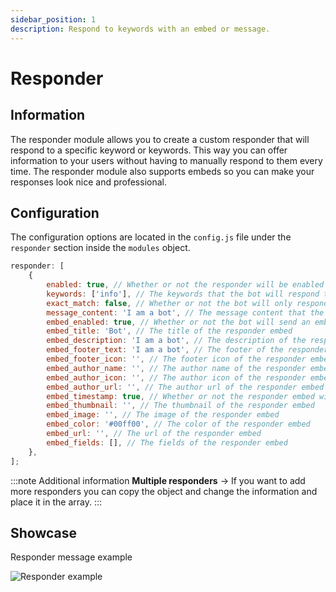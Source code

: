 ```yaml
---
sidebar_position: 1
description: Respond to keywords with an embed or message.
---
```



# Responder

## Information

The responder module allows you to create a custom responder that will respond to a specific keyword or keywords. This way you can offer information to your users without having to manually respond to them every time. The responder module also supports embeds so you can make your responses look nice and professional.

## Configuration

The configuration options are located in the `config.js` file under the `responder` section inside the `modules` object.

```js title="config.js → modules → responder"
responder: [
	{
		enabled: true, // Whether or not the responder will be enabled
		keywords: ['info'], // The keywords that the bot will respond to
		exact_match: false, // Whether or not the bot will only respond to exact matches
		message_content: 'I am a bot', // The message content that the bot will respond with above the embed
		embed_enabled: true, // Whether or not the bot will send an embed
		embed_title: 'Bot', // The title of the responder embed
		embed_description: 'I am a bot', // The description of the responder embed
		embed_footer_text: 'I am a bot', // The footer of the responder embed
		embed_footer_icon: '', // The footer icon of the responder embed
		embed_author_name: '', // The author name of the responder embed
		embed_author_icon: '', // The author icon of the responder embed
		embed_author_url: '', // The author url of the responder embed
		embed_timestamp: true, // Whether or not the responder embed will have a timestamp
		embed_thumbnail: '', // The thumbnail of the responder embed
		embed_image: '', // The image of the responder embed
		embed_color: '#00ff00', // The color of the responder embed
		embed_url: '', // The url of the responder embed
		embed_fields: [], // The fields of the responder embed
	},
];
```

:::note Additional information
**Multiple responders** → If you want to add more responders you can copy the object and change the information and place it in the array.
:::

## Showcase

Responder message example

![Responder example](https://imgur.com/zLGEOeq.png)
